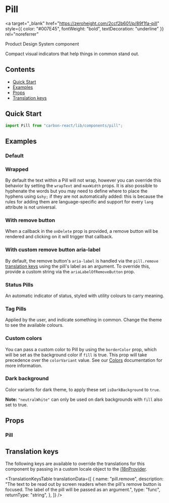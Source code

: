 

<Meta of={PillStories} />

# Pill

<a
  target="_blank"
  href="https://zeroheight.com/2ccf2b601/p/89f1fa-pill"
  style={{ color: "#007E45", fontWeight: "bold", textDecoration: "underline" }}
  rel="noreferrer"
>
  Product Design System component
</a>

Compact visual indicators that help things in common stand out.

## Contents

- [Quick Start](#quick-start)
- [Examples](#examples)
- [Props](#props)
- [Translation keys](#translation-keys)

## Quick Start

```javascript
import Pill from "carbon-react/lib/components/pill";
```

## Examples

### Default

<Canvas of={PillStories.Default} />

### Wrapped

By default the text within a Pill will not wrap, however you can override this behavior by setting the `wrapText`
and `maxWidth` props. It is also possible to hyphenate the words but you may need to define where to place
the hyphens using `&shy;` if they are not automatically added: this is because the rules for adding them are
language-specific and support for every `lang` attribute is not universal.

<Canvas of={PillStories.Wrapped} />

### With remove button

When a callback in the `onDelete` prop is provided, a remove button will be rendered and clicking on it will trigger that callback.

<Canvas of={PillStories.WithRemoveButton} />

### With custom remove button aria-label

By default, the remove button's `aria-label` is handled via the `pill.remove` [translation keys](#translation-keys) using the pill's label as an argument.
To override this, provide a custom string via the `ariaLabelOfRemoveButton` prop.

<Canvas of={PillStories.WithCustomRemoveButtonAriaLabel} />

### Status Pills

An automatic indicator of status, styled with utility colours to carry meaning.

<Canvas of={PillStories.Status} />

### Tag Pills

Applied by the user, and indicate something in common. Change the theme to see the available colours.

<Canvas of={PillStories.Tag} />

### Custom colors

You can pass a custom color to Pill by using the `borderColor` prop, which will be set as the background color if `fill` is true.
This prop will take precedence over the `colorVariant` value.
See our [Colors](../?path=/docs/documentation-colors--docs) documentation for more information.

<Canvas of={PillStories.CustomColors} />

### Dark background

Color variants for dark theme, to apply these set `isDarkBackground` to `true`.

**Note:** `"neutralWhite"` can only be used on dark backgrounds with `fill` also set to true.

<Canvas of={PillStories.DarkBackground} />

## Props

### Pill

<ArgTypes of={PillStories} />

## Translation keys

The following keys are available to override the translations for this component by passing in a custom locale object to the
[i18nProvider](../?path=/docs/documentation-i18n--docs).

<TranslationKeysTable
  translationData={[
    {
      name: "pill.remove",
      description:
        "The text to be read out by screen readers when the pill's remove button is focused. The label of the pill will be passed as an argument.",
      type: "func",
      returnType: "string",
    },
  ]}
/>
